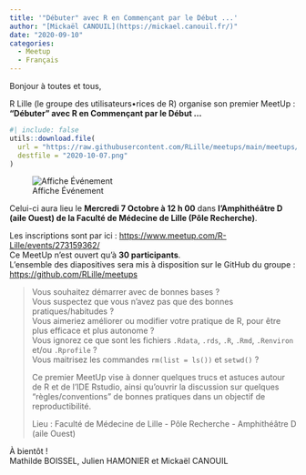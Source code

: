 ```yaml
---
title: '"Débuter" avec R en Commençant par le Début ...'
author: "[Mickaël CANOUIL](https://mickael.canouil.fr/)"
date: "2020-09-10"
categories:
  - Meetup
  - Français
---
```


Bonjour à toutes et tous,
 
R Lille (le groupe des utilisateurs•rices de R) organise son premier MeetUp&nbsp;:  
**"Débuter" avec R en Commençant par le Début ...**

```r
#| include: false
utils::download.file(
  url = "https://raw.githubusercontent.com/RLille/meetups/main/meetups/2020-10-07/ads/2020-10-07.png",
  destfile = "2020-10-07.png"
)
```

![Affiche Événement](2020-10-07.png)

Celui-ci aura lieu le **Mercredi 7 Octobre à 12 h 00** dans **l’Amphithéâtre D (aile Ouest) de la Faculté de Médecine de Lille (Pôle Recherche)**.

Les inscriptions sont par ici&nbsp;: <https://www.meetup.com/R-Lille/events/273159362/>  
Ce MeetUp n'est ouvert qu'à **30 participants**.  
L'ensemble des diapositives sera mis à disposition sur le GitHub du groupe&nbsp;: <https://github.com/RLille/meetups>

> Vous souhaitez démarrer avec de bonnes bases&nbsp;?  
> Vous suspectez que vous n'avez pas que des bonnes pratiques/habitudes&nbsp;?  
> Vous aimeriez améliorer ou modifier votre pratique de R, pour être plus efficace et plus autonome&nbsp;?  
> Vous ignorez ce que sont les fichiers `.Rdata`, `.rds`, `.R`, `.Rmd`, `.Renviron` et/ou `.Rprofile`&nbsp;?  
> Vous maitrisez les commandes `rm(list = ls())` et `setwd()`&nbsp;?
>
> Ce premier MeetUp vise à donner quelques trucs et astuces autour de R et de l'IDE Rstudio, ainsi qu'ouvrir la discussion sur quelques "règles/conventions" de bonnes pratiques dans un objectif de reproductibilité.
>
> Lieu&nbsp;: Faculté de Médecine de Lille - Pôle Recherche - Amphithéâtre D (aile Ouest)

À bientôt&nbsp;!  
Mathilde BOISSEL, Julien HAMONIER et Mickaël CANOUIL
